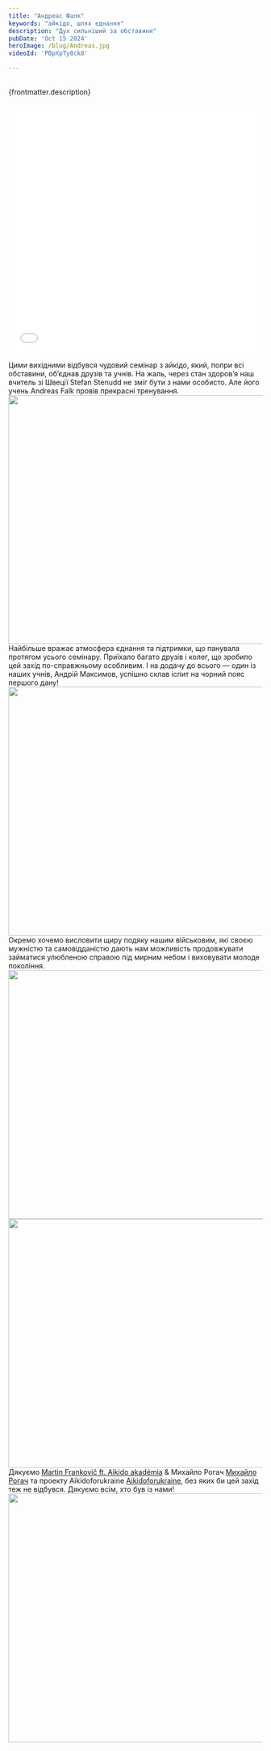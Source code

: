 ```yaml
---
title: "Андреас Фалк"
keywords: "айкідо, шлях єднання"
description: "Дух сильніший за обставини"
pubDate: 'Oct 15 2024'
heroImage: /blog/Andreas.jpg
videoId: 'PBpXpTy8ck8'

---
```

<br/>
{frontmatter.description}
<br/>
<br/>

<iframe width="100%" height="493" src={`https://www.youtube.com/embed/${frontmatter.videoId}`} frameborder="0" allowfullscreen></iframe>
<br/>

Цими вихідними відбувся чудовий семінар з айкідо, який, попри всі обставини, об’єднав друзів та учнів. На жаль, через стан здоров’я наш вчитель зі Швеції Stefan Stenudd  не зміг бути з нами особисто. Але його учень Andreas Falk  провів прекрасні тренування.
<img class="centered" src="/blog/Andreas1.jpg" width="741" height="493" alt="" title=""/>
<br/>
Найбільше вражає атмосфера єднання та підтримки, що панувала протягом усього семінару. Приїхало багато друзів і колег, що зробило цей захід по-справжньому особливим. І на додачу до всього — один із наших учнів, Андрій Максимов, успішно склав іспит на чорний пояс першого дану!
<br/>
<img class="centered" src="/blog/Andreas2.jpg" width="741" height="493" alt="" title=""/>
<br/>
Окремо хочемо висловити щиру подяку нашим військовим, які своєю мужністю та самовідданістю дають нам можливість продовжувати займатися улюбленою справою під мирним небом і виховувати молоде покоління.
 <br/>
<img class="centered" src="/blog/Andreas3.jpg" width="741" height="493" alt="" title=""/>
<br/>
<img class="centered" src="/blog/Andreas4.jpg" width="741" height="493" alt="" title=""/>
<br/>
Дякуємо  [Martin Frankovič ft. Aikido akadémia](https://www.facebook.com/profile.php?id=100093640615247) & Михайло Рогач [Михайло Рогач](https://www.instagram.com/misharogach_martialarts) та проекту Aikidoforukraine [Aikidoforukraine](https://www.aikidoforukraine.org), без яких би цей захід теж не відбувся.
Дякуємо всім, хто був із нами!
<br/>
<img class="centered" src="/blog/Andreas5.jpg" width="741" height="493" alt="" title=""/>
<br/>